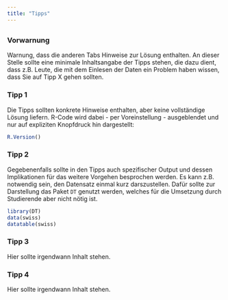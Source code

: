 ```yaml
---
title: "Tipps"
---
```

<script src="outfold.js"></script>

## {.tabset .tabset-fade .tabset-pills}

### Vorwarnung

Warnung, dass die anderen Tabs Hinweise zur Lösung enthalten. An dieser Stelle sollte eine minimale Inhaltsangabe der Tipps stehen, die dazu dient, dass z.B. Leute, die mit dem Einlesen der Daten ein Problem haben wissen, dass Sie auf Tipp X gehen sollten.


### Tipp 1

Die Tipps sollten konkrete Hinweise enthalten, aber keine vollständige Lösung liefern. R-Code wird dabei - per Voreinstellung - ausgeblendet und nur auf expliziten Knopfdruck hin dargestellt:

<div class='fold s o'>
```r
R.Version()
```
</div>

### Tipp 2

Gegebenenfalls sollte in den Tipps auch spezifischer Output und dessen Implikationen für das weitere Vorgehen besprochen werden. Es kann z.B. notwendig sein, den Datensatz einmal kurz darszustellen. Dafür sollte zur Darstellung das Paket `DT` genutzt werden, welches für die Umsetzung durch Studierende aber nicht nötig ist.

```r
library(DT)
data(swiss)
datatable(swiss)
```

### Tipp 3

Hier sollte irgendwann Inhalt stehen.

### Tipp 4

Hier sollte irgendwann Inhalt stehen.

